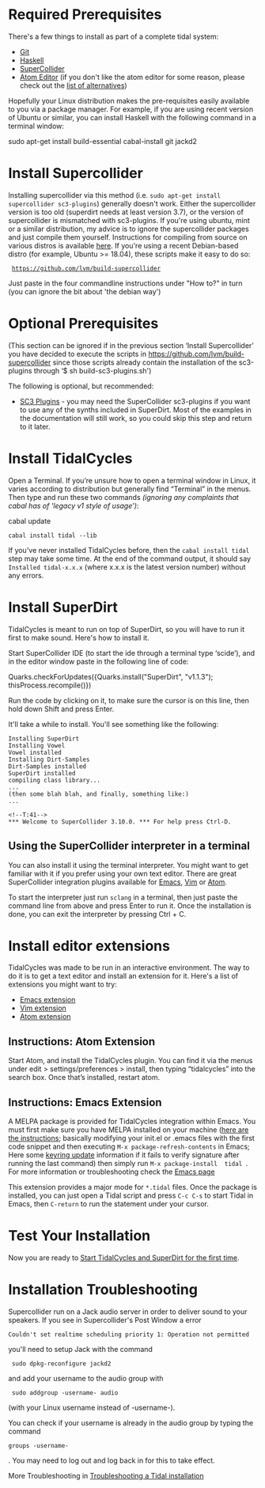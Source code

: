 <translate>
= Required Prerequisites= <!--T:1-->

<!--T:2-->
There's a few things to install as part of a complete tidal system:

<!--T:3-->
* [https://git-scm.com/ Git]
* [https://www.haskell.org/platform/ Haskell]
* [http://supercollider.github.io/download SuperCollider]
* [https://atom.io/ Atom Editor]  (if you don't like the atom editor for some reason, please check out the [[List of tidal editors|list of alternatives]])

<!--T:4-->
Hopefully your Linux distribution makes the pre-requisites easily available to you via a package manager. For example, if you are using recent version of Ubuntu or similar, you can install Haskell with the following command in a terminal window:

 <!--T:5-->
sudo apt-get install build-essential cabal-install git jackd2

= Install Supercollider = <!--T:6-->
Installing supercollider via this method (i.e. <code>sudo apt-get install supercollider sc3-plugins</code>) generally doesn't work. Either the supercollider version is too old (superdirt needs at least version 3.7), or the version of supercollider is mismatched with sc3-plugins. If you're using ubuntu, mint or a similar distribution, my advice is to ignore the supercollider packages and just compile them yourself. Instructions for compiling from source on various distros is available [https://supercollider.github.io/development/building.html here]. If you're using a recent Debian-based distro (for example, Ubuntu >= 18.04), these scripts make it easy to do so:
  https://github.com/lvm/build-supercollider

<!--T:7-->
Just paste in the four commandline instructions under "How to?" in turn (you can ignore the bit about 'the debian way')

= Optional Prerequisites = <!--T:8-->

(This section can be ignored if in the previous section ‘Install Supercollider’ you have decided to execute the scripts in [https://github.com/lvm/build-supercollider https://github.com/lvm/build-supercollider] since those scripts already contain the installation of the sc3-plugins through ‘$ sh build-sc3-plugins.sh')

<!--T:9-->
The following is optional, but recommended:

<!--T:10-->
* [https://supercollider.github.io/sc3-plugins/ SC3 Plugins] - you may need the SuperCollider sc3-plugins if you want to use any of the synths included in SuperDirt. Most of the examples in the documentation will still work, so you could skip this step and return to it later.

= Install TidalCycles = <!--T:11-->

<!--T:12-->
Open a Terminal. If you’re unsure how to open a terminal window in Linux, it varies according to distribution but generally find “Terminal” in the menus. Then type and run these two commands ''(ignoring any complaints that cabal has of 'legacy v1 style of usage')'':

 <!--T:13-->
cabal update
 cabal install tidal --lib

<!--T:14-->
If you've never installed TidalCycles before, then the <code>cabal install tidal</code> step may take some time. At the end of the command output, it should say <code>Installed tidal-x.x.x</code> (where x.x.x is the latest version number) without any errors.

= Install SuperDirt = <!--T:15-->

<!--T:16-->
TidalCycles is meant to run on top of SuperDirt, so you will have to run it first to make sound. Here's how to install it.

<!--T:17-->
Start SuperCollider IDE (to start the ide through a terminal type ‘scide’), and in the editor window paste in the following line of code:

 <!--T:18-->
Quarks.checkForUpdates({Quarks.install("SuperDirt", "v1.1.3"); thisProcess.recompile()})

<!--T:19-->
Run the code by clicking on it, to make sure the cursor is on this line, then hold down Shift and press Enter.

<!--T:20-->
It'll take a while to install. You'll see something like the following:

<!--T:40-->
<source lang="plaintext">
Installing SuperDirt
Installing Vowel
Vowel installed
Installing Dirt-Samples
Dirt-Samples installed
SuperDirt installed
compiling class library...
...
(then some blah blah, and finally, something like:)
...

<!--T:41-->
*** Welcome to SuperCollider 3.10.0. *** For help press Ctrl-D.
</source>

== Using the SuperCollider interpreter in a terminal == <!--T:22-->

<!--T:23-->
You can also install it using the terminal interpreter. You might want to get familiar with it if you prefer using your own text editor. There are great SuperCollider integration plugins available for [https://github.com/supercollider/scel Emacs], [https://github.com/supercollider/scvim Vim] or [https://atom.io/packages/supercollider Atom].

<!--T:24-->
To start the interpreter just run <code>sclang</code> in a terminal, then just paste the command line from above and press Enter to run it. Once the installation is done, you can exit the interpreter by pressing Ctrl + C.

= Install editor extensions = <!--T:25-->

<!--T:26-->
TidalCycles was made to be run in an interactive environment. The way to do it is to get a text editor and install an extension for it. Here's a list of extensions you might want to try:

<!--T:27-->
* [https://github.com/supercollider/scel Emacs extension]
* [https://github.com/supercollider/scvim Vim extension]
* [https://github.com/crucialfelix/atom-supercollider Atom extension]

== Instructions: Atom Extension == <!--T:28-->

<!--T:29-->
Start Atom, and install the TidalCycles plugin. You can find it via the menus under edit > settings/preferences > install, then typing “tidalcycles” into the search box. Once that’s installed, restart atom.

== Instructions: Emacs Extension == <!--T:30-->

<!--T:31-->
A MELPA package is provided for TidalCycles integration within Emacs. You must first make sure you have MELPA installed on your machine ([https://melpa.org/#/getting-started here are the instructions]; basically modifying your init.el or .emacs files with the first code snippet and then executing <code>M-x package-refresh-contents</code> in Emacs; Here some [https://elpa.gnu.org/packages/gnu-elpa-keyring-update.html keyring update] information if it fails to verify signature after running the last command) then simply run <code>M-x package-install <return> tidal <return></code>.
For more information or troubleshooting check the [https://tidalcycles.org/index.php/Emacs Emacs page]

<!--T:32-->
This extension provides a major mode for <code>*.tidal</code> files. Once the package is installed, you can just open a Tidal script and press <code>C-c C-s</code> to start Tidal in Emacs, then <code>C-return</code> to run the statement under your cursor.

= Test Your Installation = <!--T:33-->

<!--T:34-->
Now you are ready to [[Start_tidalcycles_and_superdirt_for_the_first_time|Start TidalCycles and SuperDirt for the first time]].

= Installation Troubleshooting = <!--T:35-->

<!--T:36-->
Supercollider run on a Jack audio server in order to deliver sound to your speakers. If you see in Supercollider's Post Window a error

<!--T:37-->
<source>
Couldn't set realtime scheduling priority 1: Operation not permitted
</source>

<!--T:38-->
you'll need to setup Jack with the command <source inline> sudo dpkg-reconfigure jackd2 </source> and add your username to the audio group with <source inline> sudo addgroup -username- audio </source> (with your Linux username instead of -username-).

<!--T:39-->
You can check if your username is already in the audio group by typing the command <source inline>groups -username-</source>.  You may need to log out and log back in for this to take effect.

<!--T:40-->
More Troubleshooting in [https://tidalcycles.org/index.php/Troubleshooting_a_Tidal_install Troubleshooting a Tidal installation]

</translate>